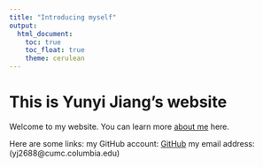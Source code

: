 ```yaml
---
title: "Introducing myself"
output: 
  html_document:
    toc: true
    toc_float: true
    theme: cerulean
---
```


# This is Yunyi Jiang's website

Welcome to my website. You can learn more [about me](About.html) here.

Here are some links:
my GitHub account: [GitHub](https://github.com/yunyij6)
my email address: (yj2688@cumc.columbia.edu)
